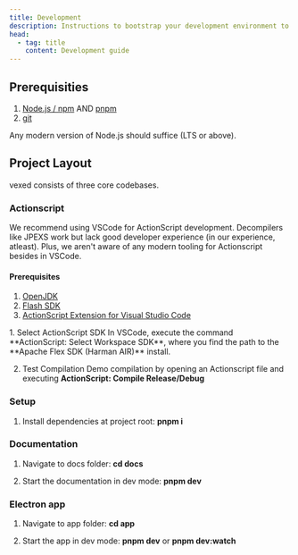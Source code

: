 ```yaml
---
title: Development
description: Instructions to bootstrap your development environment to work on vexed locally
head:
  - tag: title
    content: Development guide
---
```



## Prerequisities

1. [Node.js / npm](https://nodejs.org/en) AND [pnpm](https://pnpm.io/installation)
2. [git](https://git-scm.com/downloads)

<Aside>Any modern version of Node.js should suffice (LTS or above).</Aside>

## Project Layout

vexed consists of three core codebases.

### Actionscript

We recommend using VSCode for ActionScript development. Decompilers like JPEXS work but lack good developer experience (in our experience, atleast). Plus, we aren't aware of any modern tooling for Actionscript besides in VSCode.

#### Prerequisites

1. [OpenJDK](https://openjdk.org/)
2. [Flash SDK](https://moonshine-ide.com/download-sdk-installer/)
3. [ActionScript Extension for Visual Studio Code](https://marketplace.visualstudio.com/items?itemName=bowlerhatllc.vscode-as3mxml)

<Steps>
1. Select ActionScript SDK
  In VSCode, execute the command **ActionScript: Select Workspace SDK**, where you find the path to the **Apache Flex SDK (Harman AIR)** install.

2. Test Compilation
   Demo compilation by opening an Actionscript file and executing **ActionScript: Compile Release/Debug**

</Steps>

### Setup

1. Install dependencies at project root: **pnpm i**

### Documentation

1. Navigate to docs folder: **cd docs**

2. Start the documentation in dev mode: **pnpm dev**

### Electron app

1. Navigate to app folder: **cd app**

2. Start the app in dev mode: **pnpm dev** or **pnpm dev:watch**
